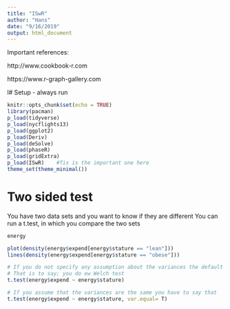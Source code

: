 ```yaml
---
title: "ISwR"
author: "Hans"
date: "9/16/2019"
output: html_document
---
```


Important references:

http://www.cookbook-r.com

https://www.r-graph-gallery.com



l# Setup - always run

```r
knitr::opts_chunk$set(echo = TRUE)
library(pacman)
p_load(tidyverse)
p_load(nycflights13)
p_load(ggplot2)
p_load(Deriv)
p_load(deSolve)
p_load(phaseR)
p_load(gridExtra)
p_load(ISwR)    #Tis is the important one here
theme_set(theme_minimal())
```

# Two sided test

You have two data sets and you want to know if they are different 
You can run a t.test, in which you compare the two sets

```r
energy

plot(density(energy$expend[energy$stature == "lean"]))
lines(density(energy$expend[energy$stature == "obese"]))

# If you do not specify any assumption about the variances the default is that they are not the same
# That is to say; you do ew Welch test
t.test(energy$expend ~ energy$stature)

# If you assume that the variances are the same you have to say that
t.test(energy$expend ~ energy$stature, var.equal= T)

```

